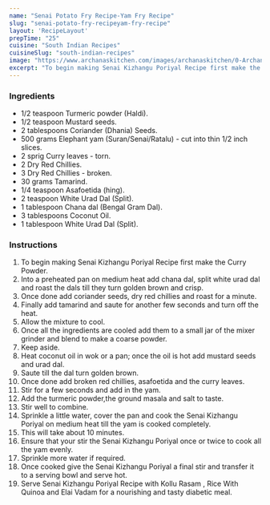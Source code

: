 ---
name: "Senai Potato Fry Recipe-Yam Fry Recipe"
slug: "senai-potato-fry-recipeyam-fry-recipe"
layout: 'RecipeLayout'
prepTime: "25"
cuisine: "South Indian Recipes"
cuisineSlug: "south-indian-recipes"
image: "https://www.archanaskitchen.com/images/archanaskitchen/0-Archanas-Kitchen-Recipes/2019/Senai_Chenai_Kizhangu_Poriyal_Recipe_Video_5_1600.jpg"
excerpt: "To begin making Senai Kizhangu Poriyal Recipe first make the Curry Powder"
---

### Ingredients

- 1/2 teaspoon Turmeric powder (Haldi).
- 1/2 teaspoon Mustard seeds.
- 2 tablespoons Coriander (Dhania) Seeds.
- 500 grams Elephant yam (Suran/Senai/Ratalu) - cut into thin 1/2 inch slices.
- 2 sprig Curry leaves - torn.
- 2 Dry Red Chillies.
- 3 Dry Red Chillies - broken.
- 30 grams Tamarind.
- 1/4 teaspoon Asafoetida (hing).
- 2 teaspoon White Urad Dal (Split).
- 1 tablespoon Chana dal (Bengal Gram Dal).
- 3 tablespoons Coconut Oil.
- 1 tablespoon White Urad Dal (Split).

### Instructions

1. To begin making Senai Kizhangu Poriyal Recipe first make the Curry Powder.
1. Into a preheated pan on medium heat add chana dal, split white urad dal and roast the dals till they turn golden brown and crisp.
1. Once done add coriander seeds, dry red chillies and roast for a minute.
1. Finally add tamarind and saute for another few seconds and turn off the heat.
1. Allow the mixture to cool.
1. Once all the ingredients are cooled add them to a small jar of the mixer grinder and blend to make a coarse powder.
1. Keep aside.
1. Heat coconut oil in wok or a pan; once the oil is hot add mustard seeds and urad dal.
1. Saute till the dal turn golden brown.
1. Once done add broken red chillies, asafoetida and the curry leaves.
1. Stir for a few seconds and add in the yam.
1. Add the turmeric powder,the ground masala and salt to taste.
1. Stir well to combine.
1. Sprinkle a little  water,  cover the pan and cook the Senai Kizhangu Poriyal on medium heat till the yam is cooked completely.
1. This will take about 10 minutes.
1. Ensure that your stir the Senai Kizhangu Poriyal once or twice to cook all the yam evenly.
1. Sprinkle more water if required.
1. Once cooked give the Senai Kizhangu Poriyal a final stir and transfer it to a serving bowl and serve hot.
1. Serve Senai Kizhangu Poriyal Recipe with Kollu Rasam , Rice With Quinoa and Elai Vadam for a nourishing and tasty diabetic meal.
